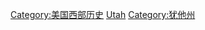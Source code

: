 {{Commonscat|History of Utah}}

[[Category:美国西部历史|Category:美国西部历史]]
[[Category:美國各州歷史|Utah]]
[[Category:犹他州|Category:犹他州]]